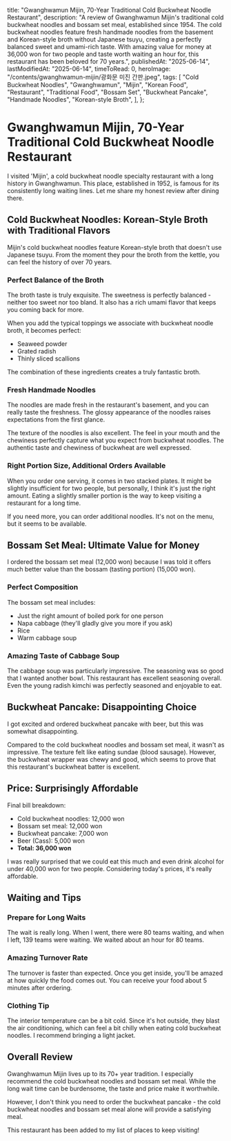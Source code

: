 
  title:
    "Gwanghwamun Mijin, 70-Year Traditional Cold Buckwheat Noodle Restaurant",
  description:
    "A review of Gwanghwamun Mijin's traditional cold buckwheat noodles and bossam set meal, established since 1954. The cold buckwheat noodles feature fresh handmade noodles from the basement and Korean-style broth without Japanese tsuyu, creating a perfectly balanced sweet and umami-rich taste. With amazing value for money at 36,000 won for two people and taste worth waiting an hour for, this restaurant has been beloved for 70 years.",
  publishedAt: "2025-06-14",
  lastModifiedAt: "2025-06-14",
  timeToRead: 0,
  heroImage: "/contents/gwanghwamun-mijin/광화문 미진 간판.jpeg",
  tags: [
    "Cold Buckwheat Noodles",
    "Gwanghwamun",
    "Mijin",
    "Korean Food",
    "Restaurant",
    "Traditional Food",
    "Bossam Set",
    "Buckwheat Pancake",
    "Handmade Noodles",
    "Korean-style Broth",
  ],
};

# Gwanghwamun Mijin, 70-Year Traditional Cold Buckwheat Noodle Restaurant

I visited 'Mijin', a cold buckwheat noodle specialty restaurant with a long history in Gwanghwamun. This place, established in 1952, is famous for its consistently long waiting lines. Let me share my honest review after dining there.

<ImageWithCaption
  src="/contents/gwanghwamun-mijin/광화문 미진 간판.jpeg"
  alt="Gwanghwamun Mijin signboard"
/>

## Cold Buckwheat Noodles: Korean-Style Broth with Traditional Flavors

Mijin's cold buckwheat noodles feature Korean-style broth that doesn't use Japanese tsuyu. From the moment they pour the broth from the kettle, you can feel the history of over 70 years.

<ImageWithCaption
  src="/contents/gwanghwamun-mijin/광화문 미진 냉메밀국수 육수 주전자.jpeg"
  alt="Gwanghwamun Mijin cold buckwheat noodle broth kettle"
/>

### Perfect Balance of the Broth

The broth taste is truly exquisite. The sweetness is perfectly balanced - neither too sweet nor too bland. It also has a rich umami flavor that keeps you coming back for more.

When you add the typical toppings we associate with buckwheat noodle broth, it becomes perfect:

- Seaweed powder
- Grated radish
- Thinly sliced scallions

<ImageWithCaption
  src="/contents/gwanghwamun-mijin/광화문 미진 냉메밀국수 육수 토핑 3가지.jpeg"
  alt="Gwanghwamun Mijin cold buckwheat noodle broth toppings"
/>

<ImageWithCaption
  src="/contents/gwanghwamun-mijin/광화문 미진 냉메밀국수 육수 토핑가득넣음.jpeg"
  alt="Gwanghwamun Mijin broth with toppings added"
/>

The combination of these ingredients creates a truly fantastic broth.

### Fresh Handmade Noodles

The noodles are made fresh in the restaurant's basement, and you can really taste the freshness. The glossy appearance of the noodles raises expectations from the first glance.

The texture of the noodles is also excellent. The feel in your mouth and the chewiness perfectly capture what you expect from buckwheat noodles. The authentic taste and chewiness of buckwheat are well expressed.

<ImageWithCaption
  src="/contents/gwanghwamun-mijin/광화문 미진 냉메밀육수 판모밀 면.jpeg"
  alt="Gwanghwamun Mijin cold buckwheat noodles with fresh noodles"
/>

### Right Portion Size, Additional Orders Available

When you order one serving, it comes in two stacked plates. It might be slightly insufficient for two people, but personally, I think it's just the right amount. Eating a slightly smaller portion is the way to keep visiting a restaurant for a long time.

<ImageWithCaption
  src="/contents/gwanghwamun-mijin/광화문 미진 냉메밀국수 1인분 양 많음.jpeg"
  alt="Gwanghwamun Mijin cold buckwheat noodles portion size for one person"
/>

If you need more, you can order additional noodles. It's not on the menu, but it seems to be available.

## Bossam Set Meal: Ultimate Value for Money

I ordered the bossam set meal (12,000 won) because I was told it offers much better value than the bossam (tasting portion) (15,000 won).

### Perfect Composition

The bossam set meal includes:

- Just the right amount of boiled pork for one person
- Napa cabbage (they'll gladly give you more if you ask)
- Rice
- Warm cabbage soup

<ImageWithCaption
  src="/contents/gwanghwamun-mijin/광화문 미진 보쌈정식 수육 김치.jpeg"
  alt="Gwanghwamun Mijin bossam set meal"
/>

<ImageWithCaption
  src="/contents/gwanghwamun-mijin/광화문 미진 보쌈김치알배추쌈 올리기.jpeg"
  alt="Gwanghwamun Mijin bossam with kimchi and napa cabbage wrap"
/>

### Amazing Taste of Cabbage Soup

The cabbage soup was particularly impressive. The seasoning was so good that I wanted another bowl. This restaurant has excellent seasoning overall. Even the young radish kimchi was perfectly seasoned and enjoyable to eat.

## Buckwheat Pancake: Disappointing Choice

I got excited and ordered buckwheat pancake with beer, but this was somewhat disappointing.

Compared to the cold buckwheat noodles and bossam set meal, it wasn't as impressive. The texture felt like eating sundae (blood sausage). However, the buckwheat wrapper was chewy and good, which seems to prove that this restaurant's buckwheat batter is excellent.

<ImageWithCaption
  src="/contents/gwanghwamun-mijin/광화문 미진 메밀전병 단면.jpeg"
  alt="Gwanghwamun Mijin buckwheat pancake"
/>

## Price: Surprisingly Affordable

Final bill breakdown:

- Cold buckwheat noodles: 12,000 won
- Bossam set meal: 12,000 won
- Buckwheat pancake: 7,000 won
- Beer (Cass): 5,000 won
- **Total: 36,000 won**

I was really surprised that we could eat this much and even drink alcohol for under 40,000 won for two people. Considering today's prices, it's really affordable.

<ImageWithCaption
  src="/contents/gwanghwamun-mijin/광화문 미진 메뉴판.jpeg"
  alt="Gwanghwamun Mijin menu board"
/>

## Waiting and Tips

### Prepare for Long Waits

The wait is really long. When I went, there were 80 teams waiting, and when I left, 139 teams were waiting. We waited about an hour for 80 teams.

<ImageWithCaption
  src="/contents/gwanghwamun-mijin/광화문 미진 웨이팅 사람 많음.jpeg"
  alt="Gwanghwamun Mijin waiting"
/>

<ImageWithCaption
  src="/contents/gwanghwamun-mijin/광화문 미진 토요일 1시 웨이팅 139팀.jpeg"
  alt="Gwanghwamun Mijin waiting on Saturday at 1 PM"
/>

### Amazing Turnover Rate

The turnover is faster than expected. Once you get inside, you'll be amazed at how quickly the food comes out. You can receive your food about 5 minutes after ordering.

### Clothing Tip

The interior temperature can be a bit cold. Since it's hot outside, they blast the air conditioning, which can feel a bit chilly when eating cold buckwheat noodles. I recommend bringing a light jacket.

## Overall Review

Gwanghwamun Mijin lives up to its 70+ year tradition. I especially recommend the cold buckwheat noodles and bossam set meal. While the long wait time can be burdensome, the taste and price make it worthwhile.

However, I don't think you need to order the buckwheat pancake - the cold buckwheat noodles and bossam set meal alone will provide a satisfying meal.

This restaurant has been added to my list of places to keep visiting!
